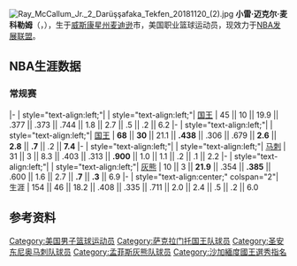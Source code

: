 {{multiple issues|
{{expand|time=2016-12-15T09:37:25+00:00}}
{{primarysources|time=2016-12-15T09:37:25+00:00}}
{{unreferenced|time=2016-12-15T09:37:25+00:00}}
}}
[[File:Ray_McCallum_Jr._2_Darüşşafaka_Tekfen_20181120_(2).jpg|thumb]]
'''小雷·迈克尔·麦科勒姆'''（{{lang-en|'''Ray Michael McCallum Jr.'''}}，{{bd|1991年|6月12日|}}），生于[[威斯康星州|威斯康星州]][[麦迪逊|麦迪逊]]市，美国职业篮球运动员，现效力于[[NBA发展联盟|NBA发展联盟]]。

==NBA生涯数据==
{{NBA player statistics legend}}

===常规赛===
{{NBA player statistics start}}
|-
| style="text-align:left;"| {{nbay|2013}}
| style="text-align:left;"| [[萨克拉门托国王|国王]]
| 45 || 10 || 19.9 || .377 || .373 || .744 || 1.8 || 2.7 || .5 || .2 || 6.2
|-
| style="text-align:left;"| {{nbay|2014}}
| style="text-align:left;"| [[萨克拉门托国王|国王]]
| '''68''' || ''' 30''' || 21.1 || '''.438''' || .306 || .679 || '''2.6''' || '''2.8''' || '''.7''' || .2 || '''7.4'''
|-
| style="text-align:left;"| {{nbay|2015}}
| style="text-align:left;"| [[圣安东尼奥马刺|马刺]]
| 31 || 3 || 8.3 || .403 || .313 || '''.900''' || 1.0 || 1.1 || .2 || .1 || 2.2
|-
| style="text-align:left;"| {{nbay|2015}}
| style="text-align:left;"| [[孟菲斯灰熊|灰熊]]
| 10 || 3 || '''21.9''' || .354 || '''.385''' || .600 || 1.6 || 2.7 || '''.7''' || '''.3''' || 6.9
|-
| style="text-align:center;" colspan="2"| 生涯
| 154 || 46 || 18.2 || .408 || .335 || .711 || 2.0 || 2.4 || .5 || .2 || 6.0
{{S-end}}

== 参考资料 ==
{{reflist}}

{{2013 NBA Draft}}

{{Authority control}}
{{DEFAULTSORT:McCallum}}
[[Category:美国男子篮球运动员|Category:美国男子篮球运动员]]
[[Category:萨克拉门托国王队球员|Category:萨克拉门托国王队球员]]
[[Category:圣安东尼奥马刺队球员|Category:圣安东尼奥马刺队球员]]
[[Category:孟菲斯灰熊队球员|Category:孟菲斯灰熊队球员]]
[[Category:沙加緬度國王選秀指名|Category:沙加緬度國王選秀指名]]